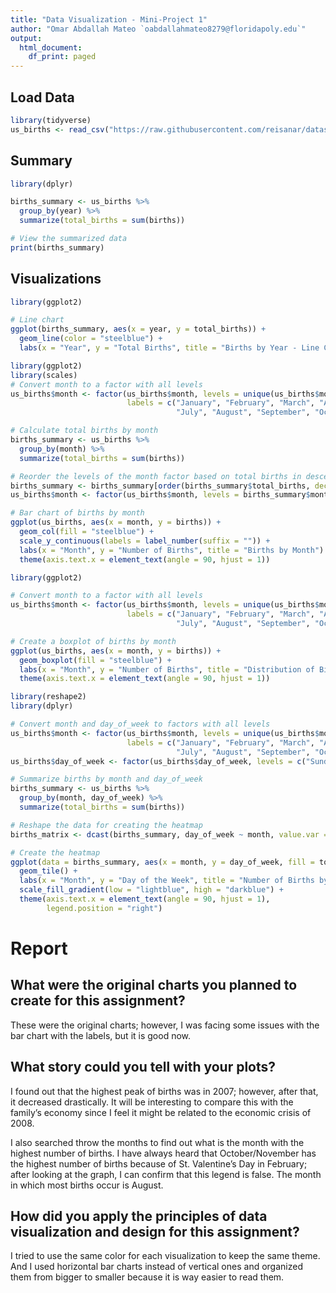 ```yaml
---
title: "Data Visualization - Mini-Project 1"
author: "Omar Abdallah Mateo `oabdallahmateo8279@floridapoly.edu`"
output:
  html_document:
    df_print: paged
---
```


## Load Data

```r
library(tidyverse)
us_births <- read_csv("https://raw.githubusercontent.com/reisanar/datasets/master/us_births_00_14.csv", col_types = cols())

```

## Summary

```r
library(dplyr)

births_summary <- us_births %>%
  group_by(year) %>%
  summarize(total_births = sum(births))

# View the summarized data
print(births_summary)

```

## Visualizations

```r
library(ggplot2)

# Line chart
ggplot(births_summary, aes(x = year, y = total_births)) +
  geom_line(color = "steelblue") +
  labs(x = "Year", y = "Total Births", title = "Births by Year - Line Chart")

```

```r
library(ggplot2)
library(scales)
# Convert month to a factor with all levels
us_births$month <- factor(us_births$month, levels = unique(us_births$month),
                          labels = c("January", "February", "March", "April", "May", "June",
                                     "July", "August", "September", "October", "November", "December"))

# Calculate total births by month
births_summary <- us_births %>%
  group_by(month) %>%
  summarize(total_births = sum(births))

# Reorder the levels of the month factor based on total births in descending order
births_summary <- births_summary[order(births_summary$total_births, decreasing = TRUE), ]
us_births$month <- factor(us_births$month, levels = births_summary$month)

# Bar chart of births by month
ggplot(us_births, aes(x = month, y = births)) +
  geom_col(fill = "steelblue") +
  scale_y_continuous(labels = label_number(suffix = "")) +
  labs(x = "Month", y = "Number of Births", title = "Births by Month") +
  theme(axis.text.x = element_text(angle = 90, hjust = 1))


```

```r
library(ggplot2)

# Convert month to a factor with all levels
us_births$month <- factor(us_births$month, levels = unique(us_births$month),
                          labels = c("January", "February", "March", "April", "May", "June",
                                     "July", "August", "September", "October", "November", "December"))

# Create a boxplot of births by month
ggplot(us_births, aes(x = month, y = births)) +
  geom_boxplot(fill = "steelblue") +
  labs(x = "Month", y = "Number of Births", title = "Distribution of Births by Month") +
  theme(axis.text.x = element_text(angle = 90, hjust = 1))

```

```r
library(reshape2)
library(dplyr)

# Convert month and day_of_week to factors with all levels
us_births$month <- factor(us_births$month, levels = unique(us_births$month),
                          labels = c("January", "February", "March", "April", "May", "June",
                                     "July", "August", "September", "October", "November", "December"))
us_births$day_of_week <- factor(us_births$day_of_week, levels = c("Sunday", "Monday", "Tuesday", "Wednesday", "Thursday", "Friday", "Saturday"))

# Summarize births by month and day_of_week
births_summary <- us_births %>%
  group_by(month, day_of_week) %>%
  summarize(total_births = sum(births))

# Reshape the data for creating the heatmap
births_matrix <- dcast(births_summary, day_of_week ~ month, value.var = "total_births")

# Create the heatmap
ggplot(data = births_summary, aes(x = month, y = day_of_week, fill = total_births)) +
  geom_tile() +
  labs(x = "Month", y = "Day of the Week", title = "Number of Births by Month and Day of the Week") +
  scale_fill_gradient(low = "lightblue", high = "darkblue") +
  theme(axis.text.x = element_text(angle = 90, hjust = 1),
        legend.position = "right")


```

# Report

## What were the original charts you planned to create for this assignment?

These were the original charts; however, I was facing some issues with the bar chart with the labels, but it is good now.

## What story could you tell with your plots?

I found out that the highest peak of births was in 2007; however, after that, it decreased drastically. It will be interesting to compare this with the family's economy since I feel it might be related to the economic crisis of 2008.

I also searched throw the months to find out what is the month with the highest number of births. I have always heard that October/November has the highest number of births because of St. Valentine's Day in February; after looking at the graph, I can confirm that this legend is false. The month in which most births occur is August.

## How did you apply the principles of data visualization and design for this assignment?

I tried to use the same color for each visualization to keep the same theme. And I used horizontal bar charts instead of vertical ones and organized them from bigger to smaller because it is way easier to read them.
